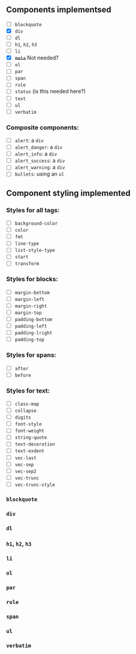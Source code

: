 
## Components implementsed

- [ ] `blockquote`
- [x] `div`
- [ ] `dl`
- [ ] `h1`, `h2`, `h3`
- [ ] `li`
- [x] ~~`meta`~~ Not needed?
- [ ] `ol`
- [ ] `par`
- [ ] `span`
- [ ] `rule`
- [ ] `status` (is this needed here?)
- [ ] `text`
- [ ] `ul`
- [ ] `verbatim`

### Composite components:

- [ ] `alert`: a `div`
- [ ] `alert_danger`: a `div`
- [ ] `alert_info`: a `div`
- [ ] `alert_success`: a `div`
- [ ] `alert_warning`: a `div`
- [ ] `bullets`: using an `ul`

## Component styling implemented

### Styles for all tags:

- [ ] `background-color`
- [ ] `color`
- [ ] `fmt`
- [ ] `line-type`
- [ ] `list-style-type`
- [ ] `start`
- [ ] `transform`

### Styles for blocks:

- [ ] `margin-bottom`
- [ ] `margin-left`
- [ ] `margin-right`
- [ ] `margin-top`
- [ ] `padding-bottom`
- [ ] `padding-left`
- [ ] `padding-lright`
- [ ] `padding-top`

### Styles for spans:

- [ ] `after`
- [ ] `before`

### Styles for text:

- [ ] `class-map`
- [ ] `collapse`
- [ ] `digits`
- [ ] `font-style`
- [ ] `font-weight`
- [ ] `string-quote`
- [ ] `text-decoration`
- [ ] `text-exdent`
- [ ] `vec-last`
- [ ] `vec-sep`
- [ ] `vec-sep2`
- [ ] `vec-trunc`
- [ ] `vec-trunc-style`

### `blockquote`

### `div`

### `dl`

### `h1`, `h2`, `h3`

### `li`

### `ol`

### `par`

### `rule`

### `span`

### `ul`

### `verbatim`
